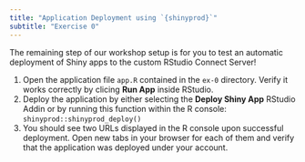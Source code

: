 ```yaml
---
title: "Application Deployment using `{shinyprod}`"
subtitle: "Exercise 0"
---
```


The remaining step of our workshop setup is for you to test an automatic deployment of Shiny apps to the custom RStudio Connect Server! 

1. Open the application file `app.R` contained in the `ex-0` directory. Verify it works correctly by clicing **Run App** inside RStudio.
1. Deploy the application by either selecting the **Deploy Shiny App** RStudio Addin or by running this function within the R console: `shinyprod::shinyprod_deploy()`
1. You should see two URLs displayed in the R console upon successful deployment. Open new tabs in your browser for each of them and verify that the application was deployed under your account.